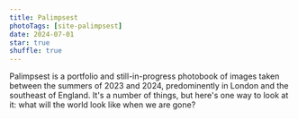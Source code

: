 ```yaml
---
title: Palimpsest
photoTags: [site-palimpsest]
date: 2024-07-01
star: true
shuffle: true
---
```


Palimpsest is a portfolio and still-in-progress photobook of images taken between the summers of 2023 and 2024, predominently in London and the southeast of England. It's a number of things, but here's one way to look at it: what will the world look like when we are gone?